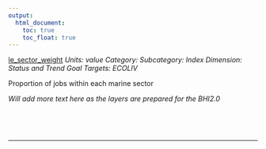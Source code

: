 ```yaml
---
output:
  html_document:
    toc: true
    toc_float: true
---
```


[le_sector_weight](https://github.com/OHI-Science/bhi/blob/master/baltic/layers/le_sector_weight_gl2018.csv)
*Units: value*
*Category:*
*Subcategory:*
*Index Dimension: Status and Trend*
*Goal Targets: ECOLIV*

Proportion of jobs within each marine sector

*Will add more text here as the layers are prepared for the BHI2.0*

<br>



<br>

--- 
